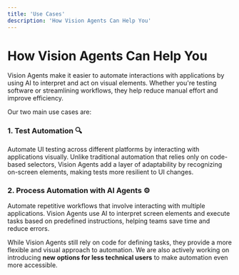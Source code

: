 ```yaml
---
title: 'Use Cases'
description: 'How Vision Agents Can Help You'
---
```


# **How Vision Agents Can Help You**

Vision Agents make it easier to automate interactions with applications by using AI to interpret and act on visual elements. Whether you're testing software or streamlining workflows, they help reduce manual effort and improve efficiency.

Our two main use cases are:

### **1. Test Automation** 🔍

Automate UI testing across different platforms by interacting with applications visually. Unlike traditional automation that relies only on code-based selectors, Vision Agents add a layer of adaptability by recognizing on-screen elements, making tests more resilient to UI changes.

### **2. Process Automation with AI Agents** ⚙️

Automate repetitive workflows that involve interacting with multiple applications. Vision Agents use AI to interpret screen elements and execute tasks based on predefined instructions, helping teams save time and reduce errors.

While Vision Agents still rely on code for defining tasks, they provide a more flexible and visual approach to automation. We are also actively working on introducing **new options for less technical users** to make automation even more accessible.